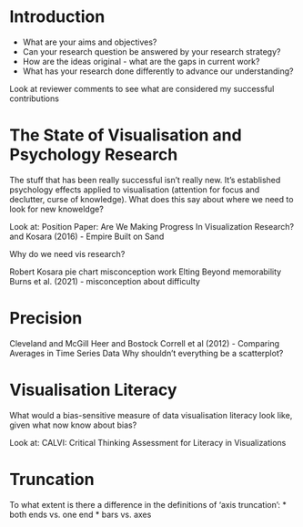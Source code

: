 # Introduction

  * What are your aims and objectives?
  * Can your research question be answered by your research strategy?
  * How are the ideas original - what are the gaps in current work?
  * What has your research done differently to advance our understanding?

Look at reviewer comments to see what are considered my successful contributions 

# The State of Visualisation and Psychology Research

The stuff that has been really successful isn't really new. It's established psychology effects applied to visualisation (attention for focus and declutter, curse of knowledge). What does this say about where we need to look for new knoweldge?

Look at: Position Paper: Are We Making Progress In Visualization Research?
and Kosara (2016) - Empire Built on Sand

Why do we need vis research?

Robert Kosara pie chart misconception work
Elting
Beyond memorability
Burns et al. (2021) - misconception about difficulty

# Precision

Cleveland and McGill
Heer and Bostock
Correll et al (2012) - Comparing Averages in Time Series Data
Why shouldn't everything be a scatterplot?

# Visualisation Literacy

What would a bias-sensitive measure of data visualisation literacy look like, given what now know about bias?

Look at: CALVI: Critical Thinking Assessment for Literacy in Visualizations

# Truncation

To what extent is there a difference in the definitions of 'axis truncation':
  * both ends vs. one end
  * bars vs. axes
  
